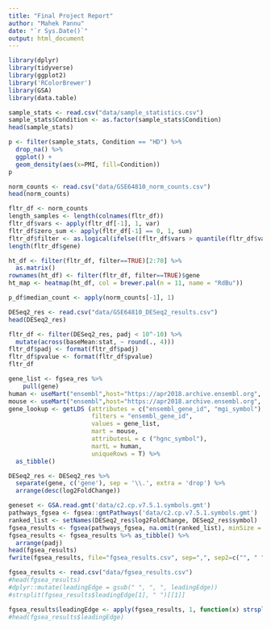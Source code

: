 ```yaml
---
title: "Final Project Report"
author: "Mahek Pannu"
date: "`r Sys.Date()`"
output: html_document
---
```

```r
library(dplyr)
library(tidyverse)
library(ggplot2)
library('RColorBrewer')
library(GSA)
library(data.table)
```

```r
sample_stats <- read.csv("data/sample_statistics.csv") 
sample_stats$Condition <- as.factor(sample_stats$Condition)
head(sample_stats)
```
```r
p <- filter(sample_stats, Condition == "HD") %>%
  drop_na() %>%
  ggplot() +
  geom_density(aes(x=PMI, fill=Condition))
p
```




```r
norm_counts <- read.csv("data/GSE64810_norm_counts.csv")
head(norm_counts)
```
```r
fltr_df <- norm_counts
length_samples <- length(colnames(fltr_df))
fltr_df$vars <- apply(fltr_df[-1], 1, var)
fltr_df$zero_sum <- apply(fltr_df[-1] == 0, 1, sum) 
fltr_df$filter <- as.logical(ifelse((fltr_df$vars > quantile(fltr_df$vars, .50)) == TRUE & (fltr_df$zero_sum < (length_samples - 2)) == TRUE, TRUE, FALSE))
length(fltr_df$gene)
```

```r
ht_df <- filter(fltr_df, filter==TRUE)[2:70] %>%
  as.matrix()
rownames(ht_df) <- filter(fltr_df, filter==TRUE)$gene
ht_map <- heatmap(ht_df, col = brewer.pal(n = 11, name = "RdBu"))
```

```r
p_df$median_count <- apply(norm_counts[-1], 1)
```


```r
DESeq2_res <- read.csv("data/GSE64810_DESeq2_results.csv")
head(DESeq2_res)
```
```r
fltr_df <- filter(DESeq2_res, padj < 10^-10) %>%
  mutate(across(baseMean:stat, ~ round(., 4)))
fltr_df$padj <- format(fltr_df$padj)
fltr_df$pvalue <- format(fltr_df$pvalue) 
fltr_df
```
```r
gene_list <- fgsea_res %>%
    pull(gene)
human <- useMart("ensembl",host="https://apr2018.archive.ensembl.org", dataset = "hsapiens_gene_ensembl")
mouse <- useMart("ensembl",host="https://apr2018.archive.ensembl.org", dataset = "mmusculus_gene_ensembl")
gene_lookup <- getLDS (attributes = c("ensembl_gene_id", "mgi_symbol"),
                       filters = "ensembl_gene_id",
                       values = gene_list,
                       mart = mouse,
                       attributesL = c ("hgnc_symbol"),
                       martL = human,
                       uniqueRows = T) %>% 
  as_tibble()
```

```r
DESeq2_res <- DESeq2_res %>%
  separate(gene, c('gene'), sep = '\\.', extra = 'drop') %>%
  arrange(desc(log2FoldChange))

geneset <- GSA.read.gmt('data/c2.cp.v7.5.1.symbols.gmt')
pathways_fgsea <- fgsea::gmtPathways('data/c2.cp.v7.5.1.symbols.gmt')
ranked_list <- setNames(DESeq2_res$log2FoldChange, DESeq2_res$symbol)
fgsea_results <- fgsea(pathways_fgsea, na.omit(ranked_list), minSize = 15, maxSize=500)
fgsea_results <- fgsea_results %>% as_tibble() %>%
  arrange(padj)
head(fgsea_results)
fwrite(fgsea_results, file="fgsea_results.csv", sep=",", sep2=c("", " ", ""))
```
```r
fgsea_results <- read.csv("data/fgsea_results.csv")
#head(fgsea_results)
#dplyr::mutate(leadingEdge = gsub(" ", ", ", leadingEdge))
#strsplit(fgsea_results$leadingEdge[1], " ")[[1]]

fgsea_results$leadingEdge <- apply(fgsea_results, 1, function(x) strsplit(x[8], " ")[[1]])
#head(fgsea_results$leadingEdge)
```




